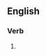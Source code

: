 ==English==

===Verb===
{{head|en}}

# {{present participle of|throw the baby out with the bathwater|lang=en}}